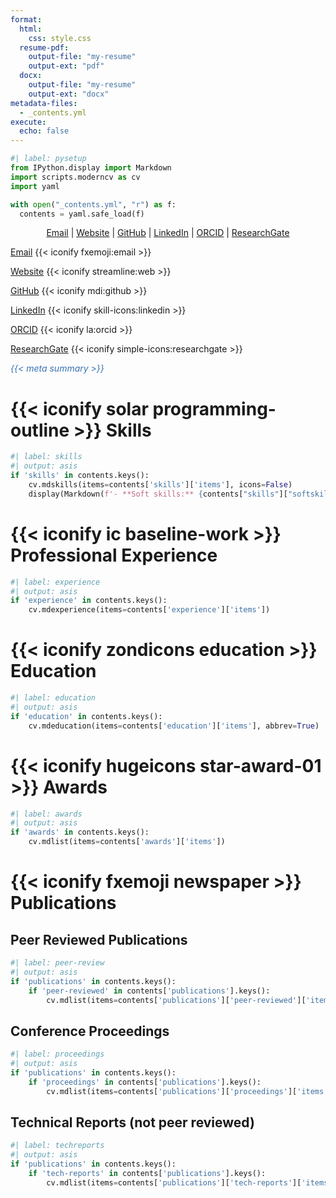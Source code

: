 ```yaml
---
format:
  html:
    css: style.css
  resume-pdf:
    output-file: "my-resume"
    output-ext: "pdf"
  docx:
    output-file: "my-resume"
    output-ext: "docx"
metadata-files:
  - _contents.yml
execute:
  echo: false
---
```


```python
#| label: pysetup
from IPython.display import Markdown
import scripts.moderncv as cv
import yaml

with open("_contents.yml", "r") as f:
  contents = yaml.safe_load(f)
```

<!-- Header rendering for docx -->

::: {.content-visible when-format="docx"}

<div style="text-align: center">

[Email](mailto:{{< meta contact.email >}}) |  [Website]({{< meta contact.website >}}) | [GitHub](https://github.com/{{< meta contact.github >}}) | [LinkedIn](https://www.linkedin.com/in/{{< meta contact.linkedin >}}) | [ORCID](https://orcid.org/{{< meta contact.orcid >}}) | [ResearchGate](https://www.researchgate.net/profile/{{< meta contact.researchgate >}})

</div>

:::

<!-- Rendering for website -->

::: {.content-visible when-format="html"}
::: {.column-margin .right-align}

[Email](mailto:{{< meta contact.email >}}) {{< iconify fxemoji:email >}}

[Website]({{< meta contact.website >}}) {{< iconify streamline:web >}}

[GitHub](https://github.com/{{< meta contact.github >}}) {{< iconify mdi:github >}}

[LinkedIn](https://www.linkedin.com/in/{{< meta contact.linkedin >}}) {{< iconify skill-icons:linkedin >}}

[ORCID](https://orcid.org/{{< meta contact.orcid >}}) {{< iconify la:orcid >}}

[ResearchGate](https://www.researchgate.net/profile/{{< meta contact.researchgate >}}) {{< iconify simple-icons:researchgate >}}

:::
:::

::: {.center}

<span style="color:#3873b3;"> *{{< meta summary >}}* </span>

:::

<!-- Skills-->
# {{< iconify solar programming-outline >}} Skills

```python
#| label: skills
#| output: asis
if 'skills' in contents.keys():
    cv.mdskills(items=contents['skills']['items'], icons=False)
    display(Markdown(f'- **Soft skills:** {contents["skills"]["softskills"]}'))
```

<!-- Experience -->
# {{< iconify ic baseline-work >}} Professional Experience

```python
#| label: experience
#| output: asis
if 'experience' in contents.keys():
    cv.mdexperience(items=contents['experience']['items'])
```

<!-- Education -->
# {{< iconify zondicons education >}} Education
 
```python
#| label: education
#| output: asis
if 'education' in contents.keys():
    cv.mdeducation(items=contents['education']['items'], abbrev=True)
```

<!-- Awards -->
# {{< iconify hugeicons star-award-01 >}} Awards

```python
#| label: awards
#| output: asis
if 'awards' in contents.keys():
    cv.mdlist(items=contents['awards']['items'])
```

<!-- Publications -->
# {{< iconify fxemoji newspaper >}} Publications

## Peer Reviewed Publications

```python
#| label: peer-review
#| output: asis
if 'publications' in contents.keys():
    if 'peer-reviewed' in contents['publications'].keys():
        cv.mdlist(items=contents['publications']['peer-reviewed']['items'])
```

## Conference Proceedings

```python
#| label: proceedings
#| output: asis
if 'publications' in contents.keys():
    if 'proceedings' in contents['publications'].keys():
        cv.mdlist(items=contents['publications']['proceedings']['items'])
```

## Technical Reports (not peer reviewed)

```python
#| label: techreports
#| output: asis
if 'publications' in contents.keys():
    if 'tech-reports' in contents['publications'].keys():
        cv.mdlist(items=contents['publications']['tech-reports']['items'])
```

